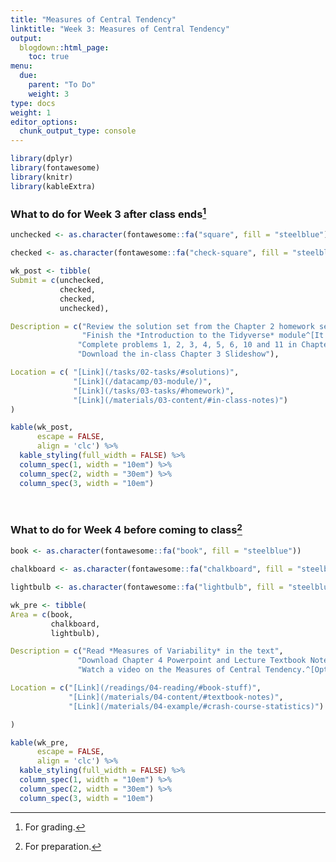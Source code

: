 ```yaml
---
title: "Measures of Central Tendency"
linktitle: "Week 3: Measures of Central Tendency"
output:
  blogdown::html_page:
    toc: true
menu:
  due:
    parent: "To Do"
    weight: 3
type: docs
weight: 1
editor_options: 
  chunk_output_type: console
---
```


```r
library(dplyr)
library(fontawesome)
library(knitr)
library(kableExtra)
```

### What to do for Week 3 after class ends^[For grading.]

```r
unchecked <- as.character(fontawesome::fa("square", fill = "steelblue"))

checked <- as.character(fontawesome::fa("check-square", fill = "steelblue"))

wk_post <- tibble(
Submit = c(unchecked,
           checked,
           checked,
           unchecked),

Description = c("Review the solution set from the Chapter 2 homework set",
                "Finish the *Introduction to the Tidyverse* module^[It is advised that you complete the *Introduction to R* module first]",
               "Complete problems 1, 2, 3, 4, 5, 6, 10 and 11 in Chapter 3",
               "Download the in-class Chapter 3 Slideshow"),

Location = c( "[Link](/tasks/02-tasks/#solutions)",
              "[Link](/datacamp/03-module/)",
              "[Link](/tasks/03-tasks/#homework)",
              "[Link](/materials/03-content/#in-class-notes)")
)

```

```r
kable(wk_post, 
      escape = FALSE,
      align = 'clc') %>%
  kable_styling(full_width = FALSE) %>%
  column_spec(1, width = "10em") %>%
  column_spec(2, width = "30em") %>%
  column_spec(3, width = "10em")
```

<br />

### What to do for Week 4 before coming to class^[For preparation.]

```r
book <- as.character(fontawesome::fa("book", fill = "steelblue"))

chalkboard <- as.character(fontawesome::fa("chalkboard", fill = "steelblue"))

lightbulb <- as.character(fontawesome::fa("lightbulb", fill = "steelblue"))

wk_pre <- tibble(
Area = c(book, 
         chalkboard, 
         lightbulb),

Description = c("Read *Measures of Variability* in the text",
               "Download Chapter 4 Powerpoint and Lecture Textbook Notes",
               "Watch a video on the Measures of Central Tendency.^[Optional but recommended.]"),

Location = c("[Link](/readings/04-reading/#book-stuff)", 
             "[Link](/materials/04-content/#textbook-notes)",
             "[Link](/materials/04-example/#crash-course-statistics)")

)

```

```r
kable(wk_pre, 
      escape = FALSE,
      align = 'clc') %>%
  kable_styling(full_width = FALSE) %>%
  column_spec(1, width = "10em") %>%
  column_spec(2, width = "30em") %>%
  column_spec(3, width = "10em")
```


